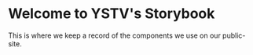 [//]: # (import { Meta } from "@storybook/addon-docs";)

[//]: # (<Meta title="Introduction" />)

# Welcome to YSTV's Storybook

This is where we keep a record of the components we use on our public-site.
